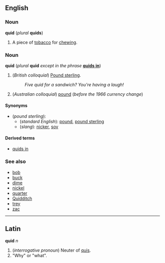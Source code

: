 ==English==
===Noun===
'''quid''' (''plural'' '''quids''')

#A piece of [[tobacco]] for [[chew]]ing.

===Noun===
'''quid''' (''plural'' '''quid''' ''except in the phrase'' '''[[quids in]]''')<!--this is correct: the plural is the same as the singular-->

#(''British colloquial'') [[Pound sterling]].
#:''Five quid for a sandwich?  You're having a laugh!''
#(''Australian colloquial'') [[pound]] (''before the 1966 currency change'')

====Synonyms====
*(''pound sterling''):
**(''standard English''): [[pound]], [[pound sterling]]
**(''slang''): [[nicker]], [[sov]]

====Derived terms====
*[[quids in]]

===See also===
*[[bob]]
*[[buck]]
*[[dime]]
*[[nickel]]
*[[quarter]]
*[[Quidditch]]
*[[trey]]
*[[zac]]

----

==Latin==
'''quid''' ''n''
# (''interrogative pronoun'') Neuter of [[quis]].
# "Why" or "what".